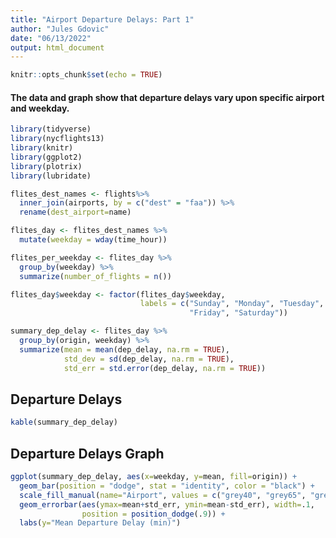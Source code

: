 ```yaml
---
title: "Airport Departure Delays: Part 1"
author: "Jules Gdovic"
date: "06/13/2022"
output: html_document
---
```


```r
knitr::opts_chunk$set(echo = TRUE)
```

#### The data and graph show that departure delays vary upon specific airport and weekday.

```r
library(tidyverse)
library(nycflights13)
library(knitr)
library(ggplot2)
library(plotrix)
library(lubridate)
```

```r
flites_dest_names <- flights%>%
  inner_join(airports, by = c("dest" = "faa")) %>%
  rename(dest_airport=name)
```

```r
flites_day <- flites_dest_names %>%
  mutate(weekday = wday(time_hour))
```

```r
flites_per_weekday <- flites_day %>%
  group_by(weekday) %>%
  summarize(number_of_flights = n())
```


```r
flites_day$weekday <- factor(flites_day$weekday,
                             labels = c("Sunday", "Monday", "Tuesday", "Wednesday", "Thursday",
                                        "Friday", "Saturday"))
```


```r
summary_dep_delay <- flites_day %>%
  group_by(origin, weekday) %>%
  summarize(mean = mean(dep_delay, na.rm = TRUE),
            std_dev = sd(dep_delay, na.rm = TRUE),
            std_err = std.error(dep_delay, na.rm = TRUE))
```

## Departure Delays
```r
kable(summary_dep_delay)
```

## Departure Delays Graph
```r
ggplot(summary_dep_delay, aes(x=weekday, y=mean, fill=origin)) +
  geom_bar(position = "dodge", stat = "identity", color = "black") +
  scale_fill_manual(name="Airport", values = c("grey40", "grey65", "grey100")) +
  geom_errorbar(aes(ymax=mean+std_err, ymin=mean-std_err), width=.1,
                position = position_dodge(.9)) +
  labs(y="Mean Departure Delay (min)")
```




